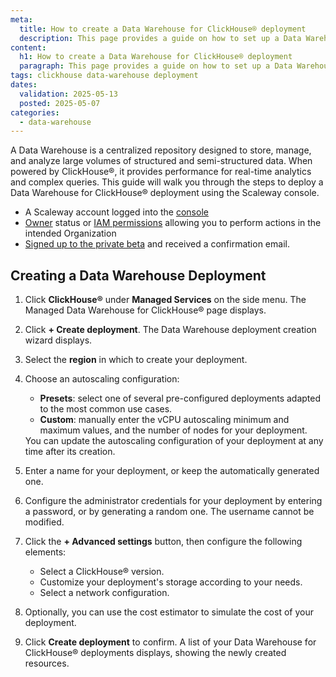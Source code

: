 ```yaml
---
meta:
  title: How to create a Data Warehouse for ClickHouse® deployment
  description: This page provides a guide on how to set up a Data Warehouse using ClickHouse® using the Scaleway console.
content:
  h1: How to create a Data Warehouse for ClickHouse® deployment
  paragraph: This page provides a guide on how to set up a Data Warehouse using ClickHouse® using the Scaleway console.
tags: clickhouse data-warehouse deployment
dates:
  validation: 2025-05-13
  posted: 2025-05-07
categories:
  - data-warehouse
---
```


A Data Warehouse is a centralized repository designed to store, manage, and analyze large volumes of structured and semi-structured data. When powered by ClickHouse®, it provides performance for real-time analytics and complex queries. This guide will walk you through the steps to deploy a Data Warehouse for ClickHouse® deployment using the Scaleway console.

<Macro id="requirements" />

- A Scaleway account logged into the [console](https://console.scaleway.com)
- [Owner](/iam/concepts/#owner) status or [IAM permissions](/iam/concepts/#permission) allowing you to perform actions in the intended Organization
- [Signed up to the private beta](https://www.scaleway.com/fr/betas/) and received a confirmation email.

## Creating a Data Warehouse Deployment

1. Click **ClickHouse®** under **Managed Services** on the side menu. The Managed Data Warehouse for ClickHouse® page displays.

3. Click **+ Create deployment**. The Data Warehouse deployment creation wizard displays.

4. Select the **region** in which to create your deployment.

5. Choose an autoscaling configuration:
    - **Presets**: select one of several pre-configured deployments adapted to the most common use cases.
    - **Custom**: manually enter the vCPU autoscaling minimum and maximum values, and the number of nodes for your deployment.
    <Message type="note">
    You can update the autoscaling configuration of your deployment at any time after its creation.
    </Message>

6. Enter a name for your deployment, or keep the automatically generated one.

7. Configure the administrator credentials for your deployment by entering a password, or by generating a random one.
    <Message type="note">
    The username cannot be modified.
    </Message>

8. Click the **+ Advanced settings** button, then configure the following elements:

    - Select a ClickHouse® version.
    - Customize your deployment's storage according to your needs.
    - Select a network configuration.

9. Optionally, you can use the cost estimator to simulate the cost of your deployment.

10. Click **Create deployment** to confirm. A list of your Data Warehouse for ClickHouse® deployments displays, showing the newly created resources.
